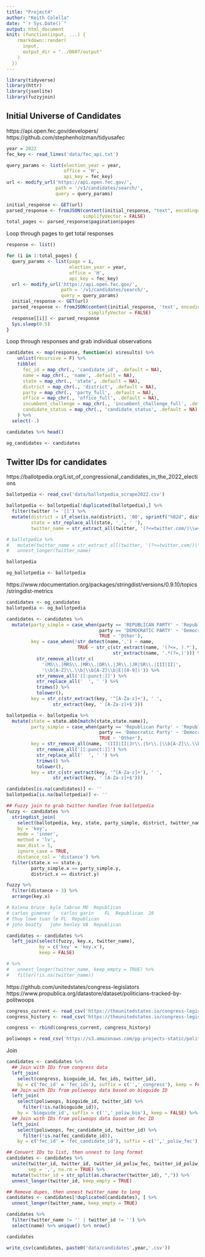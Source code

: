 ```yaml
---
title: "Project4"
author: "Keith Colella"
date: "`r Sys.Date()`"
output: html_document
knit: (function(input, ...) {
    rmarkdown::render(
      input,
      output_dir = "../D607/output"
    )
  })
---
```


```r
library(tidyverse)
library(httr)
library(jsonlite)
library(fuzzyjoin)
```

## Initial Universe of Candidates

https://api.open.fec.gov/developers/
https://github.com/stephenholzman/tidyusafec

```r
year = 2022
fec_key <- read_lines('data/fec_api.txt')

query_params <- list(election_year = year,
                     office = 'H',
                     api_key = fec_key)
url <- modify_url('https://api.open.fec.gov/', 
                  path = '/v1/candidates/search/',
                  query = query_params)

initial_response <- GET(url)
parsed_response <- fromJSON(content(initial_response, "text", encoding="UTF-8"), 
                            simplifyVector = FALSE)
total_pages <- parsed_response$pagination$pages
```

Loop through pages to get total responses

```r
response <- list()

for (i in 1:total_pages) {
  query_params <- list(page = i,
                       election_year = year,
                       office = 'H',
                       api_key = fec_key)
  url <- modify_url('https://api.open.fec.gov/', 
                    path = '/v1/candidates/search/',
                    query = query_params)
  initial_response <- GET(url)
  parsed_response <- fromJSON(content(initial_response, 'text', encoding='UTF-8'), 
                              simplifyVector = FALSE)
  response[[i]] <- parsed_response
  Sys.sleep(0.5)
}
```

Loop through responses and grab individual observations

```r
candidates <- map(response, function(x) x$results) %>%
    unlist(recursive = F) %>%
    tibble(
      fec_id = map_chr(., 'candidate_id', .default = NA),
      name = map_chr(., 'name', .default = NA),
      state = map_chr(., 'state', .default = NA),
      district = map_chr(., 'district', .default = NA),
      party = map_chr(., 'party_full', .default = NA),
      office = map_chr(., 'office_full', .default = NA),
      incumbent_challenge = map_chr(., 'incumbent_challenge_full', .default = NA),
      candidate_status = map_chr(., 'candidate_status', .default = NA),
    ) %>%
  select(-.)

candidates %>% head()

og_candidates <- candidates
```

## Twitter IDs for candidates

https://ballotpedia.org/List_of_congressional_candidates_in_the_2022_elections

```r
ballotpedia <- read_csv('data/ballotpedia_scrape2022.csv')

ballotpedia <- ballotpedia[!duplicated(ballotpedia),] %>%
  filter(twitter != '[]') %>%
  mutate(district = if_else(is.na(district), '00', sprintf("%02d", district)),
         state = str_replace_all(state, '_', ' '),
         twitter_name = str_extract_all(twitter, '(?<=twitter.com/)\\w+(?=\')'))

# ballotpedia %>%
#   mutate(twitter_name = str_extract_all(twitter, '(?<=twitter.com/)\\w+(?=\')')) %>%
#   unnest_longer(twitter_name)

ballotpedia

og_ballotpedia <- ballotpedia
```

https://www.rdocumentation.org/packages/stringdist/versions/0.9.10/topics/stringdist-metrics

```r
candidates <- og_candidates
ballotpedia <- og_ballotpedia

candidates <- candidates %>%
  mutate(party_simple = case_when(party == 'REPUBLICAN PARTY' ~ 'Republican',
                                  party == 'DEMOCRATIC PARTY' ~ 'Democrat',
                                  TRUE ~ 'Other'),
         key = case_when(!str_detect(name,',') ~ name,
                          TRUE ~ str_c(str_extract(name, '(?<=, ).*'), ' ',
                                       str_extract(name, '.*(?=,)'))) %>%
           str_remove_all(str_c(
             '(MS\\.|MRS\\.|MR\\.|DR\\.|JR\\.|JR|SR\\.|III|II|',
             '\\b[A-Z]\\.\\b|\\b[A-Z]\\b|É|[0-9])')) %>%
           str_remove_all('[[:punct:]]') %>%
           str_replace_all('  ', ' ') %>%
           trimws() %>%
           tolower(),
         key = str_c(str_extract(key, '^[A-Za-z]+'), ' ',
                 str_extract(key, ' [A-Za-z]+$')))

ballotpedia <- ballotpedia %>%
  mutate(state = state.abb[match(state,state.name)],
         party_simple = case_when(party == 'Republican Party' ~ 'Republican',
                                  party == 'Democratic Party' ~ 'Democrat',
                                  TRUE ~ 'Other'),
         key = str_remove_all(name, '(III|II|Jr\\.|Sr\\.|\\b[A-Z]\\.\\b|é)') %>%
           str_remove_all('[[:punct:]]') %>%
           str_replace_all('  ', ' ') %>%
           trimws() %>%
           tolower(),
         key = str_c(str_extract(key, '^[A-Za-z]+'), ' ',
                 str_extract(key, ' [A-Za-z]+$')))

candidates[is.na(candidates)] <- ''
ballotpedia[is.na(ballotpedia)] <- ''

## Fuzzy join to grab twitter handles from ballotpedia
fuzzy <- candidates %>%
  stringdist_join(
    select(ballotpedia, key, state, party_simple, district, twitter_name),
    by = 'key',
    mode = 'inner',
    method = 'lv',
    max_dist = 5,
    ignore_case = TRUE,
    distance_col = 'distance') %>%
  filter(state.x == state.y, 
         party_simple.x == party_simple.y,
         district.x == district.y)

fuzzy %>%
  filter(distance > 3) %>%
  arrange(key.x)

# kalena bruce	kyle labrue	MO	Republican
# carlos gimenez	carlos garin	FL	Republican	28
# thuy lowe	tuan le	FL	Republican
# john beatty	john henley	VA	Republican

candidates <- candidates %>%
  left_join(select(fuzzy, key.x, twitter_name),
            by = c('key' = 'key.x'),
            keep = FALSE) 

# %>%
#   unnest_longer(twitter_name, keep_empty = TRUE) %>%
#   filter(!is.na(twitter_name))
```

https://github.com/unitedstates/congress-legislators
https://www.propublica.org/datastore/dataset/politicians-tracked-by-politwoops

```r
congress_current <- read_csv('https://theunitedstates.io/congress-legislators/legislators-current.csv')
congress_history <- read_csv('https://theunitedstates.io/congress-legislators/legislators-historical.csv')

congress <- rbind(congress_current, congress_history)

poliwoops = read_csv('https://s3.amazonaws.com/pp-projects-static/politwoops/active_accounts.csv')
```

Join

```r
candidates <- candidates %>%
  ## Join with IDs from congress data
  left_join(
    select(congress, bioguide_id, fec_ids, twitter_id),
    by = c('fec_id' = 'fec_ids'), suffix = c('','_congress'), keep = FALSE) %>%
  ## Join with IDs from poliwoops data based on bioguide ID
  left_join(
    select(poliwoops, bioguide_id, twitter_id) %>%
      filter(!is.na(bioguide_id)),
    by = 'bioguide_id', suffix = c('','_poliw_bio'), keep = FALSE) %>%
  ## Join with IDs from poliwoops data based on fec ID
  left_join(
    select(poliwoops, fec_candidate_id, twitter_id) %>%
      filter(!is.na(fec_candidate_id)), 
    by = c('fec_id' = 'fec_candidate_id'), suffix = c('','_poliw_fec'), keep = FALSE) # %>%

## Convert IDs to list, then unnest to long format
candidates <- candidates %>%
  unite(twitter_id, twitter_id, twitter_id_poliw_fec, twitter_id_poliw_bio, 
        sep = ',', na.rm = TRUE) %>%
  mutate(twitter_id = str_split(as.character(twitter_id), ",")) %>%
  unnest_longer(twitter_id, keep_empty = TRUE)

## Remove dupes, then unnest twitter_name to long
candidates <- candidates[!duplicated(candidates), ] %>%
  unnest_longer(twitter_name, keep_empty = TRUE)

candidates %>%
  filter(twitter_name != '' | twitter_id != '') %>%
  select(name) %>% unique() %>% nrow()

candidates
```


```r
write_csv(candidates, paste0('data/candidates',year,'.csv'))
```


